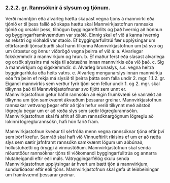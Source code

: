 ### 2.2.2. gr. Rannsóknir á slysum og tjónum.

Verði manntjón eða alvarleg hætta skapast vegna tjóns á mannvirki eða tjónið er til þess fallið að skapa
hættu skal Mannvirkjastofnun rannsaka tjónið og orsakir þess, tilhögun byggingareftirlits og það hvernig að
hönnun og byggingarframkvæmdum var staðið. Einnig skal ef við á kanna hvernig að rekstri og viðhaldi var
staðið.
Ef byggingarfulltrúi fær upplýsingar um eftirfarandi tjónsatburði skal hann tilkynna Mannvirkjastofnun
um þá svo og um úrbætur og önnur viðbrögð vegna þeirra ef við á:
a. Alvarlegar fokskemmdir á mannvirkjum og hrun.
b. Ef maður ferst eða slasast alvarlega og orsök slyssins má rekja til aðstæðna innan mannvirkis eða
við það.
c. Sig á mannvirkjum og sigskemmdir.
d. Alvarleg brunaslys, s.s. vegna heitra byggingarhluta eða heits vatns.
e. Alvarleg mengunarslys innan mannvirkja eða frá þeim ef rekja má slysið til þeirra þátta sem falla
undir 2. mgr. 1.1.2. gr.
Eigandi mannvirkis sem verður fyrir tjóni sem fellur undir 1. og 2. mgr. skal tilkynna það til
Mannvirkjastofnunar svo fljótt sem unnt er.
Mannvirkjastofnun getur hafið rannsókn að eigin frumkvæði sé vanrækt að tilkynna um tjón samkvæmt
ákvæðum þessarar greinar.
Mannvirkjastofnun rannsakar vettvang þegar eftir að tjón hefur verið tilkynnt með aðstoð lögreglu þegar
um er að ræða slys sem sætir lögreglurannsókn. Mannvirkjastofnun skal fá afrit af öllum rannsóknargögnum
lögreglu að lokinni lögreglurannsókn, hafi hún farið fram.


Mannvirkjastofnun kveður til sérfróða menn vegna rannsóknar tjóna eftir því sem þörf krefur. Samráð
skal haft við Vinnueftirlit ríkisins ef um er að ræða slys sem sætir jafnframt rannsókn samkvæmt lögum um
aðbúnað, hollustuhætti og öryggi á vinnustöðum.
Mannvirkjastofnun skal senda niðurstöður rannsóknar tjóns til viðkomandi byggingarfulltrúa og annarra
hlutaðeigandi eftir eðli máls.
Vátryggingarfélög skulu senda Mannvirkjastofnun upplýsingar ár hvert um bætt tjón á mannvirkjum,
sundurliðaðar eftir eðli tjóns.
Mannvirkjastofnun skal gefa út leiðbeiningar um framkvæmd þessarar greinar.

